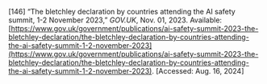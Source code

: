 \[146\]	“The bletchley declaration by countries attending the AI safety summit, 1-2 November 2023,” *GOV.UK*, Nov. 01, 2023\. Available: [https://www.gov.uk/government/publications/ai-safety-summit-2023-the-bletchley-declaration/the-bletchley-declaration-by-countries-attending-the-ai-safety-summit-1-2-november-2023](https://www.gov.uk/government/publications/ai-safety-summit-2023-the-bletchley-declaration/the-bletchley-declaration-by-countries-attending-the-ai-safety-summit-1-2-november-2023). \[Accessed: Aug. 16, 2024\]